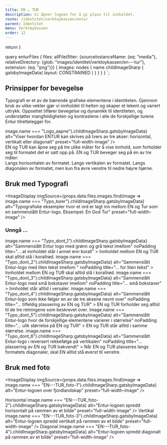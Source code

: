 ```yaml
---
title: EN … TUR
description: Vi åpner logoen for å gi plass til innholdet.
route: /identitet/verktoykassen/entur
parent: Identitet
menu: Verktøykassen
order: 12
---
```



  return <SEO title={props.pageContext.frontmatter.title} description={props.pageContext.frontmatter.description} pathname={props.pageContext.frontmatter.route} />
}

query enturFiles {
  files: allFile(filter: {sourceInstanceName: {eq: "media"}, relativeDirectory: {glob: "images/identitet/verktoykassen/en---tur"}, extension: {eq: "png"}}) {
    images: nodes {
      name
      childImageSharp {
         gatsbyImageData(
          layout: CONSTRAINED
        )
      }
    }
  }
}
`;

<PageHeader />

## Prinsipper for bevegelse

Typografi er et av de bærende grafiske elementene i identiteten.
Gjennom bruk av ulike vekter gjør vi innholdet til helten og skaper et lekent og variert uttrykk.
Oppsettet tilfører bevegelse og dynamikk til identiteten, og understøtter mangfoldigheten og kontrastene i alle de forskjellige turene Entur tilrettelegger for.

<GridContainer spacing="extraLarge">
  <GridItem small={12} medium={8}>
    <ImageDisplay
      imgSource={props.data.files.images.find(image => image.name === "Logo_aapne").childImageSharp.gatsbyImageData}
      alt="Viser hvordan ENTUR kan skrives på tvers av tre akser: horisontal, vertikalt eller diagonalt"
      preset="full-width-image"
    />
  </GridItem>
  <GridItem small={12} medium={4}>
    <div>
      EN og TUR kan åpne seg på tre ulike måter for å vise innhold, som
      forholder seg til formatet det er satt opp på. EN og TUR beveger seg på én
      av tre måter:
    </div>
    <UnorderedList>
      <ListItem>Langs horisontalen av formatet.</ListItem>
      <ListItem>Langs vertikalen av formatet.</ListItem>
      <ListItem>
        Langs diagonalen av formatet, men kun fra øvre venstre til nedre høyre
        hjørne.
      </ListItem>
    </UnorderedList>
  </GridItem>
</GridContainer>

## Bruk med Typografi

<ImageDisplay
  imgSource={props.data.files.images.find(image => image.name === "Typo_turer").childImageSharp.gatsbyImageData}
  alt="Typografiske eksempler hvor et ord er lagt inn mellom EN og Tur som en sammenslått Entur-logo. Eksempel: En God Tur"
  preset="full-width-image"
/>

### Unngå …
  <DoDontGroup>
    <DoDontCard
      contrast
      variant="negative"
      imgSource={props.data.files.images.find(image => image.name === "Typo_dont_1").childImageSharp.gatsbyImageData}
      alt="Sammenslått Entur logo med grønn og grå tekst imellom"
      noPadding
      title="… at innholdet står i annet enn korall"
    >
      <Paragraph>
        Innholdet mellom EN og TUR skal alltid stå i korallrød.
      </Paragraph>
    </DoDontCard>
    <DoDontCard
      contrast
      variant="negative"
      imgSource={props.data.files.images.find(image => image.name === "Typo_dont_2").childImageSharp.gatsbyImageData}
      alt="Sammenslått Entur-logo med liten tekst imellom "
      noPadding
      title="… for liten tekst"
    >
      <Paragraph>
        Innholdet mellom EN og TUR skal alltid stå i korallrød.
      </Paragraph>
    </DoDontCard>
    <DoDontCard
      contrast
      variant="negative"
      imgSource={props.data.files.images.find(image => image.name === "Typo_dont_3").childImageSharp.gatsbyImageData}
      alt="Sammenslått Entur-logo med små bokstaver imellom"
      noPadding
      title="… små bokstaver"
    >
      <Paragraph>Innholdet står alltid i versaler.</Paragraph>
    </DoDontCard>
    <DoDontCard
      contrast
      variant="negative"
      imgSource={props.data.files.images.find(image => image.name === "Typo_dont_4").childImageSharp.gatsbyImageData}
      alt="Sammenslått Entur-logo som ikke følger en av de tre aksene nevnt over"
      noPadding
      title="… tilfeldig plassering av EN og TUR"
    >
      <Paragraph>
        EN og TUR forholder seg alltid til de tre retningene som beskrevet over.
      </Paragraph>
    </DoDontCard>
    <DoDontCard
      contrast
      variant="negative"
      imgSource={props.data.files.images.find(image => image.name === "Typo_dont_5").childImageSharp.gatsbyImageData}
      alt="Sammenslått Entur-logo hvor de forskjellige elementene varierer i størrelse"
      noPadding
      title="… ulik størrelse på EN og TUR"
    >
      <Paragraph> EN og TUR står alltid i samme størrelse.</Paragraph>
    </DoDontCard>
    <DoDontCard
      contrast
      variant="negative"
      imgSource={props.data.files.images.find(image => image.name === "Typo_dont_6").childImageSharp.gatsbyImageData}
      alt="Sammenslått Entur-logo i reversert rekkefølge på vertikalen"
      noPadding
      title="… plassering av EN og TUR bakvendt"
    >
      <Paragraph> Når EN og TUR plasseres langs formatets diagonaler, skal EN alltid stå øverst til venstre. </Paragraph>
    </DoDontCard>
  </DoDontGroup>

## Bruk med foto

<ImageDisplay
  imgSource={props.data.files.images.find(image => image.name === "EN---TUR_foto-1").childImageSharp.gatsbyImageData}
  alt="Entur-logoen over fjordlandskap"
  preset="full-width-image"
/>

<GridContainer spacing="extraLarge">
  <GridItem small={6} medium={4}>
    <Heading3>Horisontal</Heading3>
    <ImageDisplay
      imgSource={props.data.files.images.find(image => image.name === "EN---TUR_foto-2").childImageSharp.gatsbyImageData}
      alt="Entur-logoen spredd horisontalt på rammen av et bilde"
      preset="full-width-image"
    />
  </GridItem>
  <GridItem small={6} medium={4}>
    <Heading3>Vertikal</Heading3>
    <ImageDisplay
      imgSource={props.data.files.images.find(image => image.name === "EN---TUR_foto-3").childImageSharp.gatsbyImageData}
      alt="Entur-logoen spredd vertikalt på rammen av et bilde"
      preset="full-width-image"
    />
  </GridItem>
  <GridItem small={6} medium={4}>
    <Heading3>Diagonal</Heading3>
    <ImageDisplay
      imgSource={props.data.files.images.find(image => image.name === "EN---TUR_foto-4").childImageSharp.gatsbyImageData}
      alt="Entur-logoen spredd diagonalt på rammen av et bilde"
      preset="full-width-image"
    />
  </GridItem>
</GridContainer>
